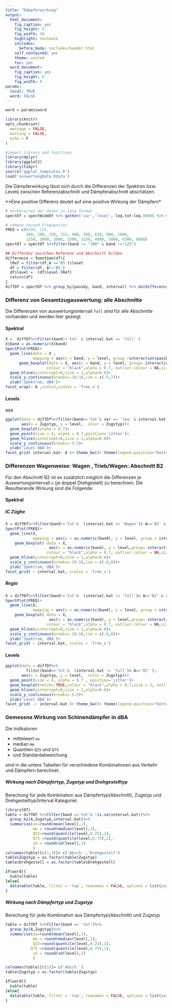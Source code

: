 ```yaml
---
title: "Dämpferwirkung"
output:
  html_document:
    fig_caption: yes
    fig_height: 5
    fig_width: 10
    highlight: textmate
    includes:
      before_body: includes/header.html
    self_contained: yes
    theme: united
    toc: yes
  word_document:
    fig_caption: yes
    fig_height: 6
    fig_width: 9
params:
  local: TRUE
  word: FALSE
---
```


```r
word = params$word

library(knitr)
opts_chunk$set(
  message = FALSE, 
  warning = FALSE,
  echo = F
)

#import library and functions
library(dplyr)
library(ggplot2)
library(tidyr)
source('ggplot_templates.R')
load('auswertungData.Rdata')
```
Die Dämpferwirkung lässt sich durch die Differenzen der Spektren bzw. Levels zwischen  Referenzabschnitt und Dämpferabschnitt abschätzen. 

**Eine positive Differenz deutet auf eine positive Wirkung der Dämpfern*

```r
# Vorbereiten der daten in long format
spectDf = spectWideDf %>% gather('var','level', leq.tot:leq.8000) %>% separate(var , c('var','band'))

# remove unused Frequencies
FREQ = c(#100, 125,
         160, 200, 250, 315, 400, 500, 630, 800, 1000,
         1250, 1600, 2000, 2500, 3150, 4000, 5000, 6300, 8000)
spectDf = spectDf %>%filter(band != "100" & band !="125")

## Differenz zwischen Referenz und Abschnitt bilden
difference = function(df){
  lRef = filter(df,A =='B5')$level
  df = filter(df, A!='B5')
  df$level = -(df$level-lRef)
  return(df)
}
diffDf = spectDf %>% group_by(passby, band, interval) %>% do(difference(.))

```

### Differenz von Gesamtzugauswertung: alle Abschnitte

Die Differenzen von auswertungsintervall `full` sind für alle Abschnitte vorhanden und werden hier gezeigt

#### Spektral
```r
X =  diffDf%>%filter(band!='tot' & interval.kat == 'full' )
X$band = as.numeric(X$band)
SpectPlot(FREQ)+ 
  geom_line(data = X ,
            mapping = aes(x = band, y = level, group =interaction(passby,A,interval), color = Zugstyp),size = 1, alpha = 0.7)+
      geom_boxplot(data = X, aes(x = band, y = level, group= interaction(band, A)),
                  colour = "black",alpha = 0.7, outlier.colour = NA,size = 0.5)+
  geom_hline(yintercept=0,size = 1,alpha=0.6)+
  scale_y_continuous(breaks=-10:10,lim = c(-5,7))+
  ylab('Spektrum, dBA')+
facet_wrap(~ A ,ncol=2,scales = 'free_x')
```

#### Levels
aaa

```r
ggplot(data = diffDf%>%filter(band=='tot'& var == 'leq' & interval.kat == 'full'  ),
       aes(x = Zugstyp, y = level,  color = Zugstyp))+ 
  geom_boxplot(alpha = 0.7)+
  geom_point(size = 4, alpha = 0.7,position='jitter')+
  geom_hline(yintercept=0,size = 1,alpha=0.6)+
  scale_y_continuous(breaks=-5:5)+
  ylab('Level dBA')+
facet_grid( interval.kat~ A )+ theme_bw()+ theme(legend.position="bottom")
```


### Differenzen Wagenweise: Wagen , Trieb/Wagen: Abschnitt B2

Für den Abschnitt B2 ist es zusätzlich möglich die Differenzen je Auswertungsintervall `n` (je doppel Drehgestell) zu berechnen. Die Resultierende Wirkung sind die Folgende:

#### Spektral

##### IC Züghe
```r

X = diffDf%>%filter(band!='tot'&  (interval.kat == 'Wagen')& A=='B2' & Zugstyp =='IC' )
SpectPlot(FREQ)+
  geom_line(X,
            mapping = aes(x = as.numeric(band), y = level, group = interaction(passby,A,interval,var), color = Zugstyp),size = 1, alpha = 0.5)+
    geom_boxplot( data = X,
                   aes(x = as.numeric(band), y = level,group= interaction(band,A,var)),
                  colour = "black",alpha = 0.7, outlier.colour = NA,size = 0.8)+
  geom_hline(yintercept=0,size = 1,alpha=0.6)+
  scale_y_continuous(breaks=-10:10,lim = c(-8,8))+
  ylab('Spektrum, dBA')+
facet_grid( ~ interval.kat, scales = 'free_x')
```

##### Regio

```r
X = diffDf%>%filter(band!='tot'&  (interval.kat != 'full')& A=='B2' & Zugstyp =='Regio' )
SpectPlot(FREQ)+
  geom_line(X,
            mapping = aes(x = as.numeric(band), y = level, group = interaction(passby,A,interval,var), color = Zugstyp),size = 1, alpha = 0.5)+
    geom_boxplot( data = X,
                   aes(x = as.numeric(band), y = level,group= interaction(band,A,var)),
                  colour = "black",alpha = 0.7, outlier.colour = NA,size = 0.8)+
  geom_hline(yintercept=0,size = 1,alpha=0.6)+
  scale_y_continuous(breaks=-10:10,lim = c(-8,8))+
  ylab('Spektrum, dBA')+
facet_grid( ~ interval.kat, scales = 'free_x')
```


#### Levels

```r
ggplot(data = diffDf%>%
         filter(band=='tot'&  (interval.kat != 'full')& A=='B2' ),
       aes(x = Zugstyp, y = level,  color = Zugstyp))+ 
  geom_point(size = 4, alpha = 0.7 , position='jitter')+
  geom_boxplot(notch= TRUE,colour = "black",alpha = 0.7,size = 1, outlier.colour = NA)+
  geom_hline(yintercept=0,size = 1,alpha=0.6)+
  scale_y_continuous(breaks=-5:5)+
  ylab('Level dBA')+
facet_grid( .~ interval.kat )+ theme_bw()+ theme(legend.position="bottom")
```

###  Gemessne Wirkung  von Schinendämpfer in dBA

Die Indikatoren

 - mittelwert `av`
 - median `me`
 - Quantilen `Q25` und `Q75`
 - und Standardabweichung
 
 sind in die untere Tabellen für verschiedene Kombinationen aus Verkehr und Dämpfern berechnet.

#####  Wirkung nach Dämpfertyp, Zugstyp und Drehgestelltyp
 Berechung für jede Kombination aus Dämpfertyp(Abschnitt), Zugstyp und Drehgestelltyp(Interval Kategorie) 
```r
library(DT)
table = diffDf %>%filter(band =='tot'& !is.na(interval.kat))%>%
  group_by(A,Zugstyp,interval.kat)%>%
  summarise(av=round(mean(level),1),
            me = round(median(level),1),
            Q25=round(quantile(level,0.25),1),
            Q75 =round(quantile(level,0.75),1),
            sd = round(sd(level),1)
            )
colnames(table)[c(1,3)]= c('Absch.','Drehgestell')
table$Zugstyp = as.factor(table$Zugstyp)
table$Drehgestell = as.factor(table$Drehgestell)

if(word){
  kable(table)
}else{
  datatable(table, filter = 'top', rownames = FALSE, options = list(pageLength = nrow(table), dom = 'tip',paging = FALSE))
}
```

#####  Wirkung nach Dämpfertyp und Zugstyp
 Berechung für jede Kombination aus Dämpfertyp(Abschnitt) und  Zugstyp
 
```r
table = diffDf %>%filter(band == 'tot')%>%
  group_by(A,Zugstyp)%>%
  summarise(av=round(mean(level),1),
            me = round(median(level),1),
            Q25=round(quantile(level,0.25),1),
           Q75 =round(quantile(level,0.75),1),
            sd = round(sd(level),1)
            )

colnames(table)[c(1)]= c('Absch.')
table$Zugstyp = as.factor(table$Zugstyp)

if(word){
  kable(table)
}else{
  datatable(table, filter = 'top', rownames = FALSE, options = list(pageLength = nrow(table), dom = 'tip',paging = FALSE))
}

```